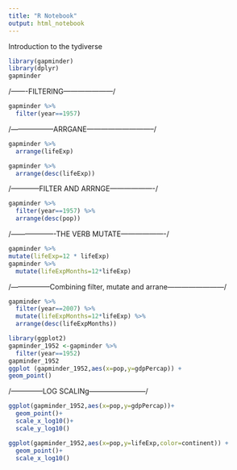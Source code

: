 ---
title: "R Notebook"
output: html_notebook
---

Introduction to the tydiverse

```{r}
library(gapminder)
library(dplyr)
gapminder

```
/-------FILTERING---------------------/
```{r}
gapminder %>%                         
  filter(year==1957)
```
/------------------ARRGANE-----------------------------/

```{r}

gapminder %>%
  arrange(lifeExp)

gapminder %>%
  arrange(desc(lifeExp))
```
/------------FILTER AND ARRNGE-------------------/
```{r}
gapminder %>%
  filter(year==1957) %>%
  arrange(desc(pop))

```
/-------------------THE VERB MUTATE-------------------/
```{r}
gapminder %>%
mutate(lifeExp=12 * lifeExp)
gapminder %>%
  mutate(lifeExpMonths=12*lifeExp)
```
/-----------------Combining filter, mutate and arrane------------------------/
```{r}
gapminder %>%
  filter(year==2007) %>%
  mutate(lifeExpMonths=12*lifeExp) %>%
  arrange(desc(lifeExpMonths))

```
```{r}
library(ggplot2)
gapminder_1952 <-gapminder %>%
  filter(year==1952)
gapminder_1952
ggplot (gapminder_1952,aes(x=pop,y=gdpPercap)) +
geom_point()  

```
/--------------LOG SCALINg------------------------/
```{r}

ggplot(gapminder_1952,aes(x=pop,y=gdpPercap))+
  geom_point()+
  scale_x_log10()+
  scale_y_log10()

```
```{r}
ggplot(gapminder_1952,aes(x=pop,y=lifeExp,color=continent)) +
  geom_point()+
  scale_x_log10()
```

